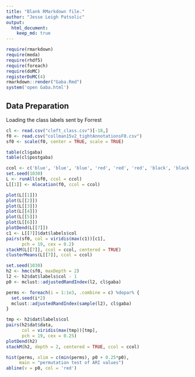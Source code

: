 ```yaml
---
title: "Blank RMarkdown file."
author: "Jesse Leigh Patsolic"
output: 
  html_document:
    keep_md: true
---
```


```r
require(rmarkdown)
require(meda)
require(rhdf5)
require(foreach)
require(doMC)
registerDoMC(4)
rmarkdown::render("Gaba.Rmd")
system('open Gaba.html')
```

## Data Preparation 

Loading the class labels sent by Forrest

```r
cl <- read.csv("cleft_class.csv")[-18,]
f0 <- read.csv("collman15v2_tightAnnotationsF0.csv")
sf0 <- scale(f0, center = TRUE, scale = TRUE)
```


```r
table(cl$gaba)
table(cl$postgaba)
```

```r
ccol <- c('blue', 'blue', 'blue', 'red', 'red', 'red', 'black', 'black', 'black', 'green', 'green', 'green')
set.seed(1030)
L <- runAll(sf0, ccol = ccol)
L[[1]] <- mlocation(f0, ccol = ccol)

plot(L[[1]])
plot(L[[2]])
plot(L[[3]])
plot(L[[4]])
plot(L[[5]])
plot(L[[6]])
plotDend(L[[7]])
c1 <- L[[7]]$dat$labels$col
pairs(sf0, col = viridis(max(c1))[c1], 
      pch = 19, cex = 0.2)
stackM(L[[7]], ccol = ccol, centered = TRUE)
clusterMeans(L[[7]], ccol = ccol)
```


```r
set.seed(1030)
h2 <- hmc(sf0, maxDepth = 2)
l2 <- h2$dat$labels$col - 1
p0 <- mclust::adjustedRandIndex(l2, cl$gaba)
```

```r
perms <- foreach(i = 1:1e3, .combine = c) %dopar% {
  set.seed(i*2)
  mclust::adjustedRandIndex(sample(l2), cl$gaba)
}
```

```r
tmp <- h2$dat$labels$col
pairs(h2$dat$data, 
      col = viridis(max(tmp))[tmp],
      pch = 19, cex = 0.25)
plotDend(h2)
stackM(h2, depth = 2, centered = TRUE, ccol = ccol)
```


```r
hist(perms, xlim = c(min(perms), p0 + 0.25*p0),
     main = "permutation test of ARI values")
abline(v = p0, col = 'red')
```









